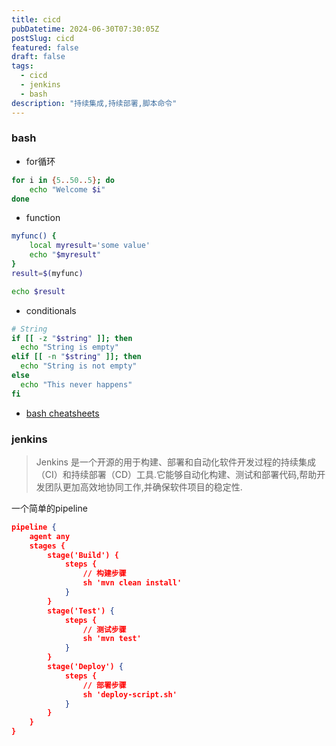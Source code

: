 ```yaml
---
title: cicd
pubDatetime: 2024-06-30T07:30:05Z
postSlug: cicd
featured: false
draft: false
tags:
  - cicd
  - jenkins
  - bash
description: "持续集成,持续部署,脚本命令"
---
```


### bash

- for循环

```bash
for i in {5..50..5}; do
    echo "Welcome $i"
done
```

- function

```bash
myfunc() {
    local myresult='some value'
    echo "$myresult"
}
result=$(myfunc)

echo $result
```

- conditionals

```bash
# String
if [[ -z "$string" ]]; then
  echo "String is empty"
elif [[ -n "$string" ]]; then
  echo "String is not empty"
else
  echo "This never happens"
fi
```

- [bash cheatsheets](https://devhints.io/bash)

### jenkins

> Jenkins 是一个开源的用于构建、部署和自动化软件开发过程的持续集成（CI）和持续部署（CD）工具.它能够自动化构建、测试和部署代码,帮助开发团队更加高效地协同工作,并确保软件项目的稳定性.

一个简单的pipeline

```json
pipeline {
    agent any
    stages {
        stage('Build') {
            steps {
                // 构建步骤
                sh 'mvn clean install'
            }
        }
        stage('Test') {
            steps {
                // 测试步骤
                sh 'mvn test'
            }
        }
        stage('Deploy') {
            steps {
                // 部署步骤
                sh 'deploy-script.sh'
            }
        }
    }
}

```
